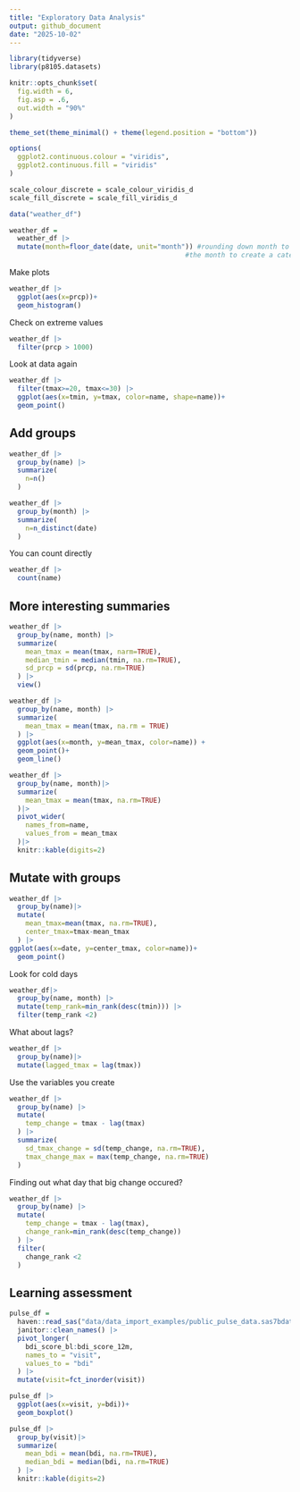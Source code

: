 ```yaml
---
title: "Exploratory Data Analysis"
output: github_document
date: "2025-10-02"
---
```


```r
library(tidyverse)
library(p8105.datasets)

knitr::opts_chunk$set(
  fig.width = 6,
  fig.asp = .6,
  out.width = "90%"
)

theme_set(theme_minimal() + theme(legend.position = "bottom"))

options(
  ggplot2.continuous.colour = "viridis",
  ggplot2.continuous.fill = "viridis"
)

scale_colour_discrete = scale_colour_viridis_d
scale_fill_discrete = scale_fill_viridis_d
```



```r
data("weather_df")

weather_df =
  weather_df |>
  mutate(month=floor_date(date, unit="month")) #rounding down month to first of 
                                            #the month to create a categorical month variable
```

Make plots
```r
weather_df |>
  ggplot(aes(x=prcp))+
  geom_histogram()
```

Check on extreme values
```r
weather_df |>
  filter(prcp > 1000)

```

Look at data again
```r
weather_df |>
  filter(tmax>=20, tmax<=30) |>
  ggplot(aes(x=tmin, y=tmax, color=name, shape=name))+
  geom_point()
```

## Add groups
```r
weather_df |>
  group_by(name) |>
  summarize(
    n=n()
  )
```

```r
weather_df |>
  group_by(month) |>
  summarize(
    n=n_distinct(date)
  )
```

You can count directly
```r
weather_df |>
  count(name)
```


## More interesting summaries
```r
weather_df |>
  group_by(name, month) |>
  summarize(
    mean_tmax = mean(tmax, narm=TRUE),
    median_tmin = median(tmin, na.rm=TRUE),
    sd_prcp = sd(prcp, na.rm=TRUE)
  ) |>
  view()
```

```r
weather_df |>
  group_by(name, month) |>
  summarize(
    mean_tmax = mean(tmax, na.rm = TRUE)
  ) |>
  ggplot(aes(x=month, y=mean_tmax, color=name)) +
  geom_point()+
  geom_line()
```

```r
weather_df |>
  group_by(name, month)|>
  summarize(
    mean_tmax = mean(tmax, na.rm=TRUE)
  )|>
  pivot_wider(
    names_from=name, 
    values_from = mean_tmax
  )|>
  knitr::kable(digits=2)
```


## Mutate with groups

```r
weather_df |>
  group_by(name)|>
  mutate(
    mean_tmax=mean(tmax, na.rm=TRUE),
    center_tmax=tmax-mean_tmax
  ) |>
ggplot(aes(x=date, y=center_tmax, color=name))+
  geom_point()
```

Look for cold days
```r
weather_df|>
  group_by(name, month) |>
  mutate(temp_rank=min_rank(desc(tmin))) |>
  filter(temp_rank <2)
```

What about lags?
```r
weather_df |>
  group_by(name)|>
  mutate(lagged_tmax = lag(tmax))
```

Use the variables you create
```r
weather_df |>
  group_by(name) |>
  mutate(
    temp_change = tmax - lag(tmax)
  ) |>
  summarize(
    sd_tmax_change = sd(temp_change, na.rm=TRUE),
    tmax_change_max = max(temp_change, na.rm=TRUE)
  )
```

Finding out what day that big change occured?
```r
weather_df |>
  group_by(name) |>
  mutate(
    temp_change = tmax - lag(tmax),
    change_rank=min_rank(desc(temp_change))
  ) |>
  filter(
    change_rank <2
  )
```


## Learning assessment
```r
pulse_df = 
  haven::read_sas("data/data_import_examples/public_pulse_data.sas7bdat") |>
  janitor::clean_names() |>
  pivot_longer(
    bdi_score_bl:bdi_score_12m,
    names_to = "visit",
    values_to = "bdi"
  ) |>
  mutate(visit=fct_inorder(visit))

pulse_df |>
  ggplot(aes(x=visit, y=bdi))+
  geom_boxplot()

pulse_df |>
  group_by(visit)|>
  summarize(
    mean_bdi = mean(bdi, na.rm=TRUE),
    median_bdi = median(bdi, na.rm=TRUE)
  ) |>
  knitr::kable(digits=2)
  
```

